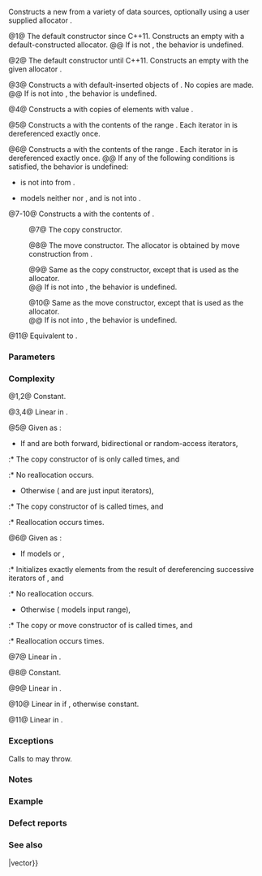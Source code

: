 {{cpp/container/vector/title|vector}}
{{cpp/container/vector/navbar}}
{{dcl begin}}
{{dcl rev begin|num=1}}
{{dcl|since=c++11|until=c++17|
vector() : vector(Allocator()) {}
}}
{{dcla|since=c++17|constexpr=c++20|
vector() noexcept(noexcept(Allocator())) : vector(Allocator()) {}
}}
{{dcl rev end}}
{{dcl rev begin|num=2}}
{{dcl|until=c++11|1=
explicit vector( const Allocator&amp; alloc = Allocator() );
}}
{{dcla|since=c++11|noexcept=c++17|constexpr=c++20|
explicit vector( const Allocator&amp; alloc );
}}
{{dcl rev end}}
{{dcl|num=3|since=c++11|1=
explicit vector( size_type count,
                 const Allocator&amp; alloc = Allocator() );
}}
{{dcl rev begin|num=4}}
{{dcl|until=c++11|1=
explicit vector( size_type count, const T&amp; value = T(),
                 const Allocator&amp; alloc = Allocator() );
}}
{{dcla|since=c++11|constexpr=c++20|1=
vector( size_type count, const T&amp; value,
        const Allocator&amp; alloc = Allocator() );
}}
{{dcl rev end}}
{{dcla|num=5|constexpr=c++20|1=
template&lt; class InputIt &gt;
vector( InputIt first, InputIt last,
        const Allocator&amp; alloc = Allocator() );
}}
{{dcl|num=6|since=c++23|1=
template&lt; container-compatible-range&lt;T&gt; R &gt;
constexpr vector( std::from_range_t, R&amp;&amp; rg,
                  const Allocator&amp; alloc = Allocator() );
}}
{{dcla|num=7|constexpr=c++20|
vector( const vector&amp; other );
}}
{{dcla|num=8|since=c++11|noexcept=c++17|constexpr=c++20|
vector( vector&amp;&amp; other );
}}
{{dcl rev begin|num=9}}
{{dcla|since=c++11|constexpr=c++20|until=c++23|
vector( const vector&amp; other, const Allocator&amp; alloc );
}}
{{dcl|since=c++23|
constexpr vector( const vector&amp; other,
                  const std::type_identity_t&lt;Allocator&gt;&amp; alloc );
}}
{{dcl rev end}}
{{dcl rev begin|num=10}}
{{dcl|since=c++11|constexpr=c++20|until=c++23|
vector( vector&amp;&amp; other, const Allocator&amp; alloc );
}}
{{dcl|since=c++23|
constexpr vector( vector&amp;&amp; other,
                  const std::type_identity_t&lt;Allocator&gt;&amp; alloc );
}}
{{dcl rev end}}
{{dcl|num=11|since=c++11|1=
vector( std::initializer_list&lt;T&gt; init,
        const Allocator&amp; alloc = Allocator() );
}}
{{dcl end}}

Constructs a new {{tt|vector}} from a variety of data sources, optionally using a user supplied allocator {{c|alloc}}.

@1@ The default constructor since C++11. Constructs an empty {{tt|vector}} with a default-constructed allocator.
@@ If {{tt|Allocator}} is not {{named req|DefaultConstructible}}, the behavior is undefined.

@2@ The default constructor until C++11. Constructs an empty {{tt|vector}} with the given allocator {{c|alloc}}.

@3@ Constructs a {{tt|vector}} with {{c|count}} default-inserted objects of {{tt|T}}. No copies are made.
@@ If {{tt|T}} is not {{named req|DefaultInsertable}} into {{c/core|std::vector&lt;T&gt;}}, the behavior is undefined.

@4@ Constructs a {{tt|vector}} with {{c|count}} copies of elements with value {{c|value}}.
{{rrev|since=c++11|
If {{tt|T}} is not {{named req|CopyInsertable}} into {{c/core|std::vector&lt;T&gt;}}, the behavior is undefined.
}}

@5@ Constructs a {{tt|vector}} with the contents of the range {{range|first|last}}. Each iterator in {{range|first|last}} is dereferenced exactly once.
{{rev begin}}
{{rev|until=c++11|
If {{tt|InputIt}} does not satisfy the requirements of {{named req|InputIterator}}, overload {{v|4}} is called instead with arguments {{c|static_cast&lt;size_type&gt;(first)}}, {{c|last}} and {{c|alloc}}.
}}
{{rev|since=c++11|
{{cpp/enable if|{{tt|InputIt}} satisfies the requirements of {{named req|InputIterator}}}}.

If any of the following conditions is satisfied, the behavior is undefined:
* {{tt|T}} is not {{named req|EmplaceConstructible}} into {{c/core|std::vector&lt;T&gt;}} from {{c|*first}}.
* {{tt|Iter}} does not satisfy the requirements of {{named req|ForwardIterator}}, and {{tt|T}} is not {{named req|MoveInsertable}} into {{c/core|std::vector&lt;T&gt;}}.
}}
{{rev end}}

@6@ Constructs a {{tt|vector}} with the contents of the range {{c|rg}}. Each iterator in {{c|rg}} is dereferenced exactly once.
@@ If any of the following conditions is satisfied, the behavior is undefined:
* {{tt|T}} is not {{named req|EmplaceConstructible}} into {{c/core|std::vector&lt;T&gt;}} from {{c|*ranges::begin(rg)}}.
* {{tt|R}} models neither {{lconcept|sized_range}} nor {{lconcept|forward_range}}, and {{tt|T}} is not {{named req|MoveInsertable}} into {{c/core|std::vector&lt;T&gt;}}.

@7-10@ Constructs a {{tt|vector}} with the contents of {{c|other}}.

:@7@ The copy constructor.
{{rrev|since=c++11|
The allocator is obtained as if by calling {{c multi|std::allocator_traits&lt;Allocator&gt;::|    select_on_container_copy_construction|        (other.get_allocator())}}.
}}

:@8@ The move constructor. The allocator is obtained by move construction from {{c|other.get_allocator()}}.

:@9@ Same as the copy constructor, except that {{c|alloc}} is used as the allocator.
:@@ If {{tt|T}} is not {{named req|CopyInsertable}} into {{c/core|std::vector&lt;T&gt;}}, the behavior is undefined.

:@10@ Same as the move constructor, except that {{c|alloc}} is used as the allocator.
:@@ If {{tt|T}} is not {{named req|MoveInsertable}} into {{c/core|std::vector&lt;T&gt;}}, the behavior is undefined.

@11@ Equivalent to {{c|vector(il.begin(), il.end(), alloc)}}.

===Parameters===
{{par begin}}
{{par|alloc|allocator to use for all memory allocations of this container}}
{{par|count|the size of the container}}
{{par|value|the value to initialize elements of the container with}}
{{par|first, last|the range to copy the elements from}}
{{par|other|another container to be used as source to initialize the elements of the container with}}
{{par|init|initializer list to initialize the elements of the container with}}
{{par|rg|a container compatible range}}
{{par end}}

===Complexity===
@1,2@ Constant.

@3,4@ Linear in {{c|count}}.

@5@ Given {{c|std::distance(first, last)}} as {{math|N}}:
* If {{c|first}} and {{c|last}} are both forward, bidirectional or random-access iterators,
:* The copy constructor of {{tt|T}} is only called {{math|N}}{{nbsp}} times, and
:* No reallocation occurs.
* Otherwise ({{c|first}} and {{c|last}} are just input iterators),
:* The copy constructor of {{tt|T}} is called {{math|O(N)}} times, and
:* Reallocation occurs {{math|O(log N)}} times.

@6@ Given {{c|ranges::distance(rg)}} as {{math|N}}:
* If {{tt|R}} models {{lc|ranges::forward_range}} or {{lc|ranges::sized_range}},
:* Initializes exactly {{math|N}} elements from the result of dereferencing successive iterators of {{c|rg}}, and
:* No reallocation occurs.
* Otherwise ({{tt|R}} models input range),
:* The copy or move constructor of {{tt|T}} is called {{math|O(N)}} times, and
:* Reallocation occurs {{math|O(log N)}} times.

@7@ Linear in {{c|other.size()}}.

@8@ Constant.

@9@ Linear in {{c|other.size()}}.

@10@ Linear in {{c|other.size()}} if {{c|1=alloc != other.get_allocator()}}, otherwise constant.

@11@ Linear in {{c|init.size()}}.

===Exceptions===
Calls to {{c|Allocator::allocate}} may throw.

===Notes===
{{cpp/container/lwg2321-note|8}}

{{feature test macro|__cpp_lib_containers_ranges|[[cpp/ranges/to#container compatible range|Ranges-aware]] construction and insertion; overload {{v|6}}|value=202202L|std=C++23}}

===Example===
{{example
|code=
#include &lt;iostream&gt;
#include &lt;string&gt;
#include &lt;vector&gt;

template&lt;typename T&gt;
std::ostream&amp; operator&lt;&lt;(std::ostream&amp; s, const std::vector&lt;T&gt;&amp; v)
{
    s.put('{');
    for (char comma[]{'\0', ' ', '\0'}; const auto&amp; e : v)
        s &lt;&lt; comma &lt;&lt; e, comma[0] = ',';
    return s &lt;&lt; "}\n";
}

int main()
{
    // C++11 initializer list syntax:
    std::vector&lt;std::string&gt; words1{"the", "frogurt", "is", "also", "cursed"};
    std::cout &lt;&lt; "1: " &lt;&lt; words1;
    
    // words2 == words1
    std::vector&lt;std::string&gt; words2(words1.begin(), words1.end());
    std::cout &lt;&lt; "2: " &lt;&lt; words2;
    
    // words3 == words1
    std::vector&lt;std::string&gt; words3(words1);
    std::cout &lt;&lt; "3: " &lt;&lt; words3;
    
    // words4 is {"Mo", "Mo", "Mo", "Mo", "Mo"}
    std::vector&lt;std::string&gt; words4(5, "Mo");
    std::cout &lt;&lt; "4: " &lt;&lt; words4;
    
    const auto rg = {"cat", "cow", "crow"};
#ifdef __cpp_lib_containers_ranges
    std::vector&lt;std::string&gt; words5(std::from_range, rg); // overload (6)
#else
    std::vector&lt;std::string&gt; words5(rg.begin(), rg.end()); // overload (5)
#endif
    std::cout &lt;&lt; "5: " &lt;&lt; words5;
}
|output=
1: {the, frogurt, is, also, cursed}
2: {the, frogurt, is, also, cursed}
3: {the, frogurt, is, also, cursed}
4: {Mo, Mo, Mo, Mo, Mo}
5: {cat, cow, crow}
}}

===Defect reports===
{{dr list begin}}
{{dr list item|wg=lwg|dr=134|std=C++98|before=overload {{v|5}} allowed up to {{math|2N}}{{sep}} copy&lt;br&gt;constructor calls in the input iterator case|after=changed to {{math|O(N)}} calls}}
{{dr list item|wg=lwg|dr=438|std=C++98|before=overload {{v|5}} would only call overload {{v|4}}&lt;br&gt;if {{tt|InputIt}} is an integral type|after=calls overload {{v|4}} if {{tt|InputIt}}&lt;br&gt;is not an {{named req|InputIterator}}}}
{{dr list item|wg=lwg|dr=2193|std=C++11|before=the default constructor was explicit|after=made non-explicit}}
{{dr list item|wg=lwg|dr=2210|std=C++11|before=overload {{v|3}} did not have an allocator parameter|after=added the parameter}}
{{dr list item|paper=N3346|std=C++11|before=for overload {{v|3}}, the elements in&lt;br&gt;the container were value-initialized|after=they are default-inserted}}
{{dr list end}}

===See also===
{{dsc begin}}
{{dsc inc|cpp/container/dsc assign|vector}}
{{dsc inc|cpp/container/dsc operator{{=}}|vector}}
{{dsc end}}

{{langlinks|de|es|fr|it|ja|pl|pt|ru|zh}}
